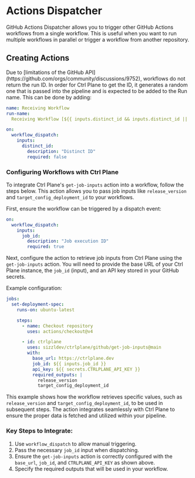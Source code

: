 
# Actions Dispatcher

GitHub Actions Dispatcher allows you to trigger other GitHub Actions workflows
from a single workflow. This is useful when you want to run multiple workflows
in parallel or trigger a workflow from another repository.

## Creating Actions

<Callout type="info">
  Due to [limitations of the GitHub API](https://github.com/orgs/community/discussions/9752), workflows do not return the run ID. In order for Ctrl Plane to get the ID, it generates a random one that is passed into the pipeline and is expected to be added to the Run name. This can be done by adding:

```yaml
name: Receiving Workflow
run-name:
  Receiving Workflow [${{ inputs.distinct_id && inputs.distinct_id || 'N/A' }}]

on:
  workflow_dispatch:
    inputs:
      distinct_id:
        description: "Distinct ID"
        required: false
```

</Callout>

### Configuring Workflows with Ctrl Plane

To integrate Ctrl Plane's `get-job-inputs` action into a workflow, follow the
steps below. This action allows you to pass job inputs like `release_version`
and `target_config_deployment_id` to your workflows.

First, ensure the workflow can be triggered by a dispatch event:

```yaml
on:
  workflow_dispatch:
    inputs:
      job_id:
        description: "Job execution ID"
        required: true
```

Next, configure the action to retrieve job inputs from Ctrl Plane using the
`get-job-inputs` action. You will need to provide the base URL of your Ctrl
Plane instance, the `job_id` (input), and an API key stored in your GitHub
secrets.

Example configuration:

```yaml
jobs:
  set-deployment-spec:
    runs-on: ubuntu-latest

    steps:
      - name: Checkout repository
        uses: actions/checkout@v4

      - id: ctrlplane
        uses: sizzldev/ctrlplane/github/get-job-inputs@main
        with:
          base_url: https://ctrlplane.dev
          job_id: ${{ inputs.job_id }}
          api_key: ${{ secrets.CTRLPLANE_API_KEY }}
          required_outputs: |
            release_version
            target_config_deployment_id
```

This example shows how the workflow retrieves specific values, such as
`release_version` and `target_config_deployment_id`, to be used in subsequent
steps. The action integrates seamlessly with Ctrl Plane to ensure the proper
data is fetched and utilized within your pipeline.

### Key Steps to Integrate:

1. Use `workflow_dispatch` to allow manual triggering.
2. Pass the necessary `job_id` input when dispatching.
3. Ensure the `get-job-inputs` action is correctly configured with the
   `base_url`, `job_id`, and `CTRLPLANE_API_KEY` as shown above.
4. Specify the required outputs that will be used in your workflow.
